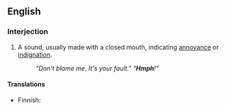 ==English==

===Interjection===
{{en-intj}}
# {{onomat}} A sound, usually made with a closed mouth, indicating [[annoyance]] or [[indignation]].
#: ''"Don't blame me. It's your fault."  "'''Hmph'''!"''

====Translations====
{{trans-top|sound of annoyance or indignation}}
* Finnish: {{t|fi|pöh}}
{{trans-mid}}
{{trans-bottom}}